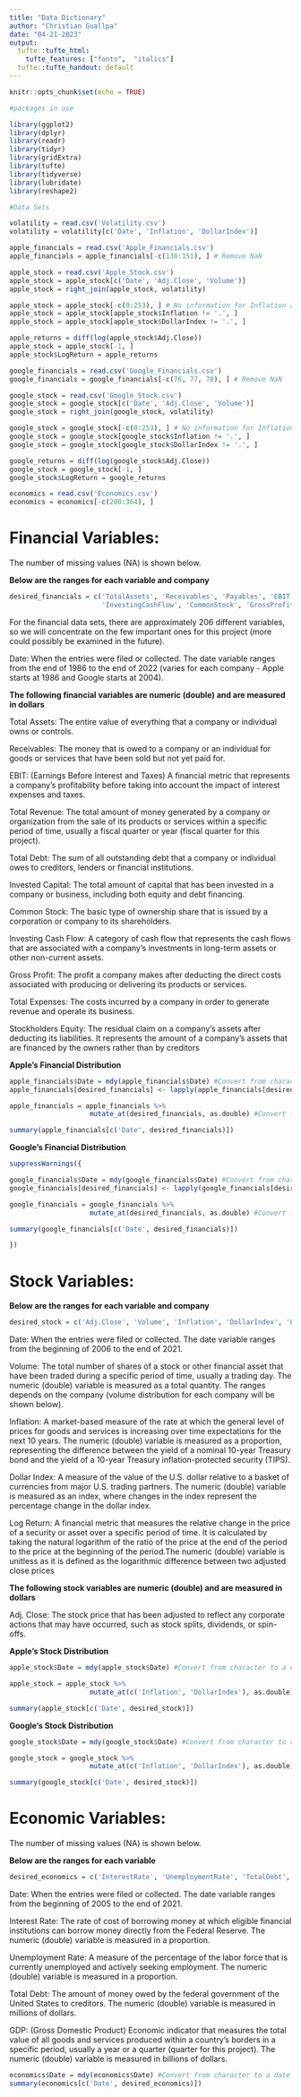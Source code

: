 ```yaml
---
title: "Data Dictionary"
author: "Christian Guallpa"
date: "04-21-2023"
output:
  tufte::tufte_html: 
    tufte_features: ["fonts",  "italics"]
  tufte::tufte_handout: default
---
```


```r
knitr::opts_chunk$set(echo = TRUE)

#packages in use

library(ggplot2)
library(dplyr)
library(readr)
library(tidyr)
library(gridExtra)
library(tufte)
library(tidyverse)
library(lubridate)
library(reshape2)

```

```r

#Data Sets 

volatility = read.csv('Volatility.csv')
volatility = volatility[c('Date', 'Inflation', 'DollarIndex')]

apple_financials = read.csv('Apple_Financials.csv')
apple_financials = apple_financials[-c(138:151), ] # Remove NaN

apple_stock = read.csv('Apple_Stock.csv')
apple_stock = apple_stock[c('Date', 'Adj.Close', 'Volume')]
apple_stock = right_join(apple_stock, volatility)

apple_stock = apple_stock[-c(0:253), ] # No information for Inflation and Dollar Index
apple_stock = apple_stock[apple_stock$Inflation != '.', ] 
apple_stock = apple_stock[apple_stock$DollarIndex != '.', ] 

apple_returns = diff(log(apple_stock$Adj.Close))
apple_stock = apple_stock[-1, ]
apple_stock$LogReturn = apple_returns

google_financials = read.csv('Google_Financials.csv')
google_financials = google_financials[-c(76, 77, 78), ] # Remove NaN

google_stock = read.csv('Google_Stock.csv')
google_stock = google_stock[c('Date', 'Adj.Close', 'Volume')]
google_stock = right_join(google_stock, volatility)

google_stock = google_stock[-c(0:253), ] # No information for Inflation and Dollar Index
google_stock = google_stock[google_stock$Inflation != '.', ] 
google_stock = google_stock[google_stock$DollarIndex != '.', ] 

google_returns = diff(log(google_stock$Adj.Close))
google_stock = google_stock[-1, ]
google_stock$LogReturn = google_returns

economics = read.csv('Economics.csv')
economics = economics[-c(200:364), ]

```

# Financial Variables:

The number of missing values (NA) is shown below. 

**Below are the ranges for each variable and company**

```r

desired_financials = c('TotalAssets', 'Receivables', 'Payables', 'EBIT', 'TotalRevenue', 'InvestedCapital', 'TotalDebt', 
                       'InvestingCashFlow', 'CommonStock', 'GrossProfit', 'TotalExpenses', 'StockholdersEquity')

```

For the financial data sets, there are approximately 206 different variables, so 
we will concentrate on the few important ones for this project (more could 
possibly be examined in the future). 

Date: When the entries were filed or collected. The date variable ranges from the 
end of 1986 to the end of 2022 (varies for each company - Apple starts at 1986 and 
Google starts at 2004).

**The following financial variables are numeric (double) and are measured in dollars**  

Total Assets: The entire value of everything that a company or individual owns or controls. 

Receivables: The money that is owed to a company or an individual for goods or 
services that have been sold but not yet paid for. 

EBIT: (Earnings Before Interest and Taxes) A financial metric that represents a 
company's profitability before taking into account the impact of interest expenses and taxes.

Total Revenue: The total amount of money generated by a company or organization 
from the sale of its products or services within a specific period of time, 
usually a fiscal quarter or year (fiscal quarter for this project).

Total Debt: The sum of all outstanding debt that a company or individual owes to
creditors, lenders or financial institutions.

Invested Capital: The total amount of capital that has been invested in a company 
or business, including both equity and debt financing.

Common Stock: The basic type of ownership share that is issued by a corporation 
or company to its shareholders.

Investing Cash Flow: A category of cash flow that represents the cash flows that 
are associated with a company's investments in long-term assets or other non-current assets.

Gross Profit: The profit a company makes after deducting the direct costs 
associated with producing or delivering its products or services.

Total Expenses: The costs incurred by a company in order to generate revenue and
operate its business.

Stockholders Equity: The residual claim on a company's assets after deducting its
liabilities. It represents the amount of a company's assets that are financed by 
the owners rather than by creditors

**Apple's Financial Distribution**

```r

apple_financials$Date = mdy(apple_financials$Date) #Convert from character to date
apple_financials[desired_financials] <- lapply(apple_financials[desired_financials], gsub, pattern = ",", replacement = "") #Remove commas for R

apple_financials = apple_financials %>%
                    mutate_at(desired_financials, as.double) #Convert from character to a numeric (double) variable

summary(apple_financials[c('Date', desired_financials)])

```

**Google's Financial Distribution**

```r

suppressWarnings({

google_financials$Date = mdy(google_financials$Date) #Convert from character to a date variable
google_financials[desired_financials] <- lapply(google_financials[desired_financials], gsub, pattern = ",", replacement = "") #Remove commas for R

google_financials = google_financials %>%
                    mutate_at(desired_financials, as.double) #Convert from character to a numeric (double) variable

summary(google_financials[c('Date', desired_financials)])

})

```

# Stock Variables:  

**Below are the ranges for each variable and company**

```r

desired_stock = c('Adj.Close', 'Volume', 'Inflation', 'DollarIndex', 'LogReturn')

```

Date: When the entries were filed or collected. The date variable ranges from the 
beginning of 2006 to the end of 2021.

Volume: The total number of shares of a stock or other financial asset that have
been traded during a specific period of time, usually a trading day. The numeric 
(double) variable is measured as a total quantity. The ranges depends on the 
company (volume distribution for each company will be shown below).

Inflation: A market-based measure of the rate at which the general level of 
prices for goods and services is increasing over time expectations for the next 
10 years. The numeric (double) variable is measured as a proportion, representing
the difference between the yield of a nominal 10-year Treasury bond and the 
yield of a 10-year Treasury inflation-protected security (TIPS).

Dollar Index: A measure of the value of the U.S. dollar relative to a basket of 
currencies from major U.S. trading partners. The numeric (double) variable is 
measured as an index, where changes in the index represent the percentage change
in the dollar index.

Log Return: A financial metric that measures the relative change in the price 
of a security or asset over a specific period of time. It is calculated by 
taking the natural logarithm of the ratio of the price at the end of the period 
to the price at the beginning of the period.The numeric (double) variable is 
unitless as it is defined as the logarithmic difference between two adjusted close prices

**The following stock variables are numeric (double) and are measured in dollars** 

Adj. Close: The stock price that has been adjusted to reflect any corporate
actions that may have occurred, such as stock splits, dividends, or spin-offs.

**Apple's Stock Distribution**

```r

apple_stock$Date = mdy(apple_stock$Date) #Convert from character to a date variable

apple_stock = apple_stock %>%
                    mutate_at(c('Inflation', 'DollarIndex'), as.double) #Convert from character to a numeric (double) variable

summary(apple_stock[c('Date', desired_stock)])

```

**Google's Stock Distribution**

```r

google_stock$Date = mdy(google_stock$Date) #Convert from character to a date variable

google_stock = google_stock %>%
                    mutate_at(c('Inflation', 'DollarIndex'), as.double) #Convert from character to a numeric (double) variable

summary(google_stock[c('Date', desired_stock)])

```

# Economic Variables: 

The number of missing values (NA) is shown below. 

**Below are the ranges for each variable**

```r

desired_economics = c('InterestRate', 'UnemploymentRate', 'TotalDebt', 'GDP')

```

Date: When the entries were filed or collected. The date variable ranges from the 
beginning of 2005 to the end of 2021.

Interest Rate: The rate of cost of borrowing money at which eligible financial 
institutions can borrow money directly from the Federal Reserve. The numeric 
(double) variable is measured in a proportion. 

Unemployment Rate: A measure of the percentage of the labor force that is 
currently unemployed and actively seeking employment. The numeric (double) variable
is measured in a proportion. 

Total Debt: The amount of money owed by the federal government of the United 
States to creditors. The numeric (double) variable is measured in millions of dollars.

GDP: (Gross Domestic Product) Economic indicator that measures the total value 
of all goods and services produced within a country's borders in a specific 
period, usually a year or a quarter (quarter for this project). The numeric 
(double) variable is measured in billions of dollars.

```r

economics$Date = mdy(economics$Date) #Convert from character to a date variable
summary(economics[c('Date', desired_economics)])

```

